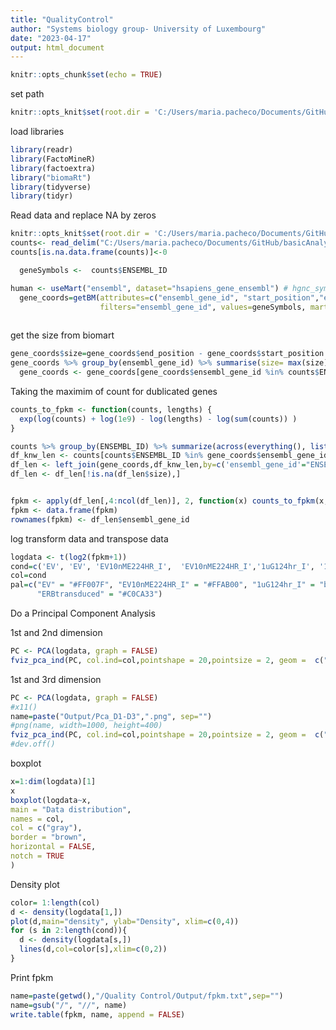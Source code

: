 ```yaml
---
title: "QualityControl"
author: "Systems biology group- University of Luxembourg"
date: "2023-04-17"
output: html_document
---
```


```r
knitr::opts_chunk$set(echo = TRUE)
```


set path


```r
knitr::opts_knit$set(root.dir = 'C:/Users/maria.pacheco/Documents/GitHub/basicAnalysis/')
```

load libraries
```r
library(readr)
library(FactoMineR)
library(factoextra)
library("biomaRt")
library(tidyverse)
library(tidyr)

```

Read data and replace NA by zeros
```r
knitr::opts_knit$set(root.dir = 'C:/Users/maria.pacheco/Documents/GitHub/basicAnalysis')
counts<- read_delim("C:/Users/maria.pacheco/Documents/GitHub/basicAnalysis/Data/GSE112568_count_table_CRC_C_Williams_Addendum.txt",   delim = "\t", escape_double = FALSE,     trim_ws = TRUE)
counts[is.na.data.frame(counts)]<-0

```

```r
  geneSymbols <-  counts$ENSEMBL_ID

human <- useMart("ensembl", dataset="hsapiens_gene_ensembl") # hgnc_symbol
  gene_coords=getBM(attributes=c("ensembl_gene_id", "start_position","end_position"), 
                    filters="ensembl_gene_id", values=geneSymbols, mart=human)
  
```
get the size from biomart
```r
gene_coords$size=gene_coords$end_position - gene_coords$start_position
gene_coords %>% group_by(ensembl_gene_id) %>% summarise(size= max(size)) -> gene_coords
  gene_coords <- gene_coords[gene_coords$ensembl_gene_id %in% counts$ENSEMBL_ID,]
```
Taking the maximim of count for dublicated genes
```r
counts_to_fpkm <- function(counts, lengths) {
  exp(log(counts) + log(1e9) - log(lengths) - log(sum(counts)) )
}
```



```r
counts %>% group_by(ENSEMBL_ID) %>% summarize(across(everything(), list(max)) )-> counts
df_knw_len <- counts[counts$ENSEMBL_ID %in% gene_coords$ensembl_gene_id,]
df_len <- left_join(gene_coords,df_knw_len,by=c('ensembl_gene_id'="ENSEMBL_ID"))
df_len <- df_len[!is.na(df_len$size),]


fpkm <- apply(df_len[,4:ncol(df_len)], 2, function(x) counts_to_fpkm(x, df_len$size))
fpkm <- data.frame(fpkm)
rownames(fpkm) <- df_len$ensembl_gene_id
```



log transform data and transpose data
```r
logdata <- t(log2(fpkm+1))
cond=c('EV', 'EV', 'EV10nME224HR_I',  'EV10nME224HR_I','1uG124hr_I', '1uG124hr_I', 'ERBtransduced','ERBtransduced')
col=cond
pal=c("EV" = "#FF007F", "EV10nME224HR_I" = "#FFAB00", "1uG124hr_I" = "blue", 
      "ERBtransduced" = "#C0CA33") 
```


Do a Principal Component Analysis 

1st and 2nd dimension
```r
PC <- PCA(logdata, graph = FALSE)
fviz_pca_ind(PC, col.ind=col,pointshape = 20,pointsize = 2, geom =  c("point", "text"),palette = pal)
```
1st and 3rd dimension
```r
PC <- PCA(logdata, graph = FALSE)
#x11()
name=paste("Output/Pca_D1-D3",".png", sep="")
#png(name, width=1000, height=400)
fviz_pca_ind(PC, col.ind=col,pointshape = 20,pointsize = 2, geom =  c("point", "text"),palette = pal,axes=c(1,3))
#dev.off()

```
boxplot
```r
x=1:dim(logdata)[1]
x
boxplot(logdata~x,
main = "Data distribution",
names = col,
col = c("gray"),
border = "brown",
horizontal = FALSE,
notch = TRUE
)

```
Density plot
```r
color= 1:length(col)
d <- density(logdata[1,])
plot(d,main="density", ylab="Density", xlim=c(0,4))
for (s in 2:length(cond)){
  d <- density(logdata[s,])
  lines(d,col=color[s],xlim=c(0,2))
}
```
Print fpkm
```r
name=paste(getwd(),"/Quality Control/Output/fpkm.txt",sep="")
name=gsub("/", "//", name)
write.table(fpkm, name, append = FALSE)
```
 
